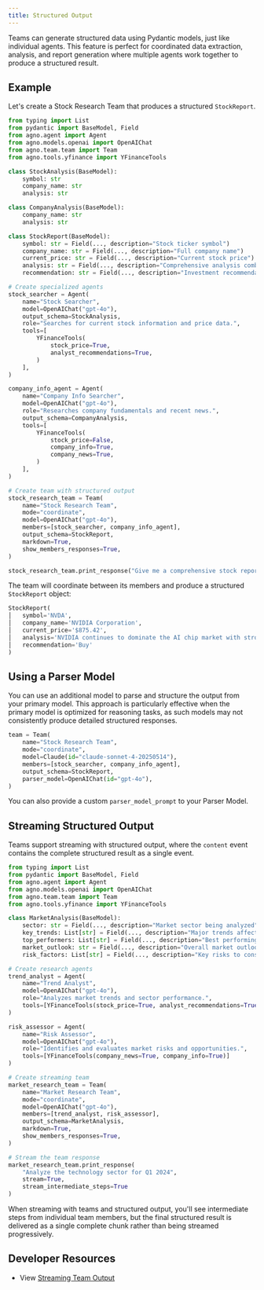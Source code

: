 ```yaml
---
title: Structured Output
---
```


Teams can generate structured data using Pydantic models, just like individual agents. This feature is perfect for coordinated data extraction, analysis, and report generation where multiple agents work together to produce a structured result.

## Example

Let's create a Stock Research Team that produces a structured `StockReport`.

```python stock_team.py
from typing import List
from pydantic import BaseModel, Field
from agno.agent import Agent
from agno.models.openai import OpenAIChat
from agno.team.team import Team
from agno.tools.yfinance import YFinanceTools

class StockAnalysis(BaseModel):
    symbol: str
    company_name: str
    analysis: str

class CompanyAnalysis(BaseModel):
    company_name: str
    analysis: str

class StockReport(BaseModel):
    symbol: str = Field(..., description="Stock ticker symbol")
    company_name: str = Field(..., description="Full company name")
    current_price: str = Field(..., description="Current stock price")
    analysis: str = Field(..., description="Comprehensive analysis combining multiple perspectives")
    recommendation: str = Field(..., description="Investment recommendation: Buy, Hold, or Sell")

# Create specialized agents
stock_searcher = Agent(
    name="Stock Searcher",
    model=OpenAIChat("gpt-4o"),
    output_schema=StockAnalysis,
    role="Searches for current stock information and price data.",
    tools=[
        YFinanceTools(
            stock_price=True,
            analyst_recommendations=True,
        )
    ],
)

company_info_agent = Agent(
    name="Company Info Searcher", 
    model=OpenAIChat("gpt-4o"),
    role="Researches company fundamentals and recent news.",
    output_schema=CompanyAnalysis,
    tools=[
        YFinanceTools(
            stock_price=False,
            company_info=True,
            company_news=True,
        )
    ],
)

# Create team with structured output
stock_research_team = Team(
    name="Stock Research Team",
    mode="coordinate",
    model=OpenAIChat("gpt-4o"),
    members=[stock_searcher, company_info_agent],
    output_schema=StockReport,
    markdown=True,
    show_members_responses=True,
)

stock_research_team.print_response("Give me a comprehensive stock report for NVDA")
```

The team will coordinate between its members and produce a structured `StockReport` object:

```python
StockReport(
│   symbol='NVDA',
│   company_name='NVIDIA Corporation',
│   current_price='$875.42',
│   analysis='NVIDIA continues to dominate the AI chip market with strong demand for its H100 and upcoming H200 GPUs. The company has shown exceptional growth in data center revenue, driven by enterprise AI adoption and cloud provider expansion. Recent partnerships with major tech companies strengthen its market position, though competition from AMD and Intel is intensifying.',
│   recommendation='Buy'
)
```

## Using a Parser Model

You can use an additional model to parse and structure the output from your primary model. This approach is particularly effective when the primary model is optimized for reasoning tasks, as such models may not consistently produce detailed structured responses.

```python
team = Team(
    name="Stock Research Team",
    mode="coordinate",
    model=Claude(id="claude-sonnet-4-20250514"),
    members=[stock_searcher, company_info_agent],
    output_schema=StockReport,
    parser_model=OpenAIChat(id="gpt-4o"),
)
```

You can also provide a custom `parser_model_prompt` to your Parser Model.

## Streaming Structured Output

Teams support streaming with structured output, where the `content` event contains the complete structured result as a single event.

```python streaming_team.py
from typing import List
from pydantic import BaseModel, Field
from agno.agent import Agent
from agno.models.openai import OpenAIChat
from agno.team.team import Team
from agno.tools.yfinance import YFinanceTools

class MarketAnalysis(BaseModel):
    sector: str = Field(..., description="Market sector being analyzed")
    key_trends: List[str] = Field(..., description="Major trends affecting the sector")
    top_performers: List[str] = Field(..., description="Best performing stocks in the sector")
    market_outlook: str = Field(..., description="Overall market outlook and predictions")
    risk_factors: List[str] = Field(..., description="Key risks to consider")

# Create research agents
trend_analyst = Agent(
    name="Trend Analyst",
    model=OpenAIChat("gpt-4o"),
    role="Analyzes market trends and sector performance.",
    tools=[YFinanceTools(stock_price=True, analyst_recommendations=True)]
)

risk_assessor = Agent(
    name="Risk Assessor", 
    model=OpenAIChat("gpt-4o"),
    role="Identifies and evaluates market risks and opportunities.",
    tools=[YFinanceTools(company_news=True, company_info=True)]
)

# Create streaming team
market_research_team = Team(
    name="Market Research Team",
    mode="coordinate", 
    model=OpenAIChat("gpt-4o"),
    members=[trend_analyst, risk_assessor],
    output_schema=MarketAnalysis,
    markdown=True,
    show_members_responses=True,
)

# Stream the team response
market_research_team.print_response(
    "Analyze the technology sector for Q1 2024", 
    stream=True, 
    stream_intermediate_steps=True
)
```

<Note>
When streaming with teams and structured output, you'll see intermediate steps from individual team members, but the final structured result is delivered as a single complete chunk rather than being streamed progressively.
</Note>


## Developer Resources
- View [Streaming Team Output](https://github.com/agno-agi/agno/blob/main/cookbook/teams/structured_output_streaming.py)